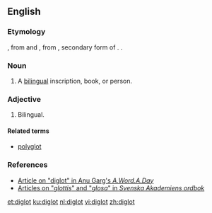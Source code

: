 ==English==

===Etymology===
{{borrowing|grc|δίγλωττις||two-tongued|lang=en}}, from {{m|grc|δίς||two}} and {{m|grc|γλωττίς}}, from {{m|grc|γλῶττα}}, secondary form of {{m|grc|γλῶσσα||tongue, language}}. {{confix|di|glot|lang=en}}.

===Noun===
{{en-noun}}

# A [[bilingual]] inscription, book, or person.

===Adjective===
{{en-adj|-}}

# Bilingual.

====Related terms====
* [[polyglot]]

===References===
*[http://wordsmith.org/words/diglot.html Article on "diglot" in Anu Garg's ''A.Word.A.Day'']
*[http://g3.spraakdata.gu.se/saob/ Articles on "''glottis''" and "''glosa''" in ''Svenska Akademiens ordbok'']

[[et:diglot]]
[[ku:diglot]]
[[nl:diglot]]
[[vi:diglot]]
[[zh:diglot]]